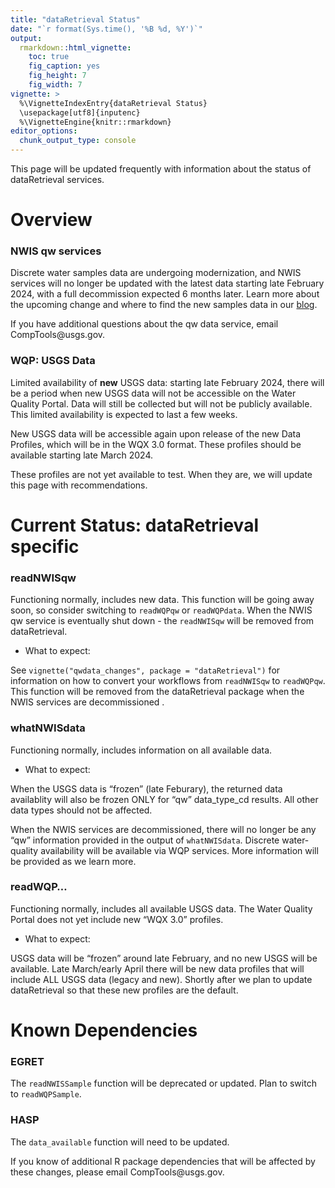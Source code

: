 ```yaml
---
title: "dataRetrieval Status"
date: "`r format(Sys.time(), '%B %d, %Y')`"
output: 
  rmarkdown::html_vignette:
    toc: true
    fig_caption: yes
    fig_height: 7
    fig_width: 7
vignette: >
  %\VignetteIndexEntry{dataRetrieval Status}
  \usepackage[utf8]{inputenc}
  %\VignetteEngine{knitr::rmarkdown}
editor_options: 
  chunk_output_type: console
---
```


This page will be updated frequently with information about the status of dataRetrieval services.

# Overview

### NWIS qw services

Discrete water samples data are undergoing modernization, and NWIS services will no longer be updated with the latest data starting late February 2024, with a full decommission expected 6 months later. Learn more about the upcoming change and where to find the new samples data in our [blog](https://waterdata.usgs.gov/blog/changes-to-sample-data/).


If you have additional questions about the qw data service, email CompTools@usgs.gov.


### WQP: USGS Data

Limited availability of **new** USGS data: starting late February 2024, there will be a period when new USGS data will not be accessible on the Water Quality Portal. Data will still be collected but will not be publicly available. This limited availability is expected to last a few weeks.

New USGS data will be accessible again upon release of the new Data Profiles, which will be in the WQX 3.0 format. These profiles should be available starting late March 2024.

These profiles are not yet available to test. When they are, we will update this page with recommendations.
 


# Current Status: dataRetrieval specific

### readNWISqw

Functioning normally, includes new data. This function will be going away soon, so consider switching to `readWQPqw` or `readWQPdata`. When the NWIS qw service is eventually shut down - the `readNWISqw` will be removed from dataRetrieval. 

* What to expect:

See `vignette("qwdata_changes", package = "dataRetrieval")` for information on how to convert your workflows from `readNWISqw` to `readWQPqw`. This function will be removed from the dataRetrieval package when the NWIS services are decommissioned . 


### whatNWISdata

Functioning normally, includes information on all available data. 

*  What to expect: 

When the USGS data is "frozen" (late Feburary), the returned data availablity will also be frozen ONLY for "qw" data_type_cd results. All other data types should not be affected. 

When the NWIS services are decommissioned, there will no longer be any "qw" information provided in the output of `whatNWISdata`. Discrete water-quality availability will be available via WQP services. More information will be provided as we learn more.

### readWQP...

Functioning normally, includes all available USGS data. The Water Quality Portal does not yet include new "WQX 3.0" profiles. 

*  What to expect: 

USGS data will be "frozen" around late February, and no new USGS will be available. Late March/early April there will be new data profiles that will include ALL USGS data (legacy and new). Shortly after we plan to update dataRetrieval so that these new profiles are the default. 

# Known Dependencies

### EGRET

The `readNWISSample` function will be deprecated or updated. Plan to switch to `readWQPSample`.

### HASP

The `data_available` function will need to be updated.

If you know of additional R package dependencies that will be affected by these changes, please email CompTools@usgs.gov.





